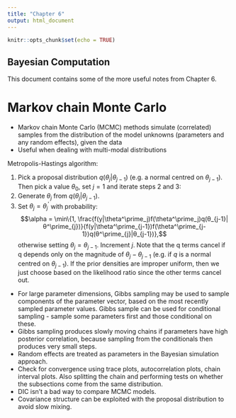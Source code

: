 ```yaml
---
title: "Chapter 6"
output: html_document
---
```


```r
knitr::opts_chunk$set(echo = TRUE)
```

## Bayesian Computation

This document contains some of the more useful notes from Chapter 6.

# Markov chain Monte Carlo

* Markov chain Monte Carlo (MCMC) methods simulate (correlated)
samples from the distribution of the model unknowns (parameters and any
random effects), given the data
* Useful when dealing with multi-modal distributions

Metropolis-Hastings algorithm:

1) Pick a proposal distribution $q(θ_j|θ_{j−1})$ (e.g. a normal centred on $θ_{j−1}$).
Then pick a value $θ_0$, set $j = 1$ and iterate steps 2 and 3:
2) Generate $θ_j$ from $q(θ_j|θ_{j−1})$.
3) Set $\theta_j = \theta^\prime_j$ with probability:
$$\alpha = \min\{1, \frac{f(y|\theta^\prime_j)f(\theta^\prime_j)q(θ_{j-1}|θ^\prime_{j})}{f(y|\theta^\prime_{j-1})f(\theta^\prime_{j-1})q(θ^\prime_{j}|θ_{j-1})},$$
otherwise setting $\theta_j = \theta_{j-1}$. Increment $j$. Note that the q terms cancel if q depends only on the magnitude of $θ_j −θ_{j−1}$ (e.g. if $q$ is a normal centred on $θ_{j−1}$). If the prior densities are improper uniform, then we just choose based on the likelihood ratio since the other terms cancel out.

* For large parameter dimensions, Gibbs sampling may be used to sample components of the parameter vector, based on the most recently sampled parameter values. Gibbs sample can be used for conditional sampling - sample some parameters first and those conditional on these.
* Gibbs sampling produces slowly moving chains if parameters have high posterior correlation, because sampling from the conditionals then produces very small steps.
* Random effects are treated as parameters in the Bayesian simulation approach.
* Check for convergence using trace plots, autocorrelation plots, chain interval plots. Also splitting the chain and performing tests on whether the subsections come from the same distribution.
* DIC isn't a bad way to compare MCMC models.
* Covariance structure can be exploited with the proposal distribution to avoid slow mixing.


